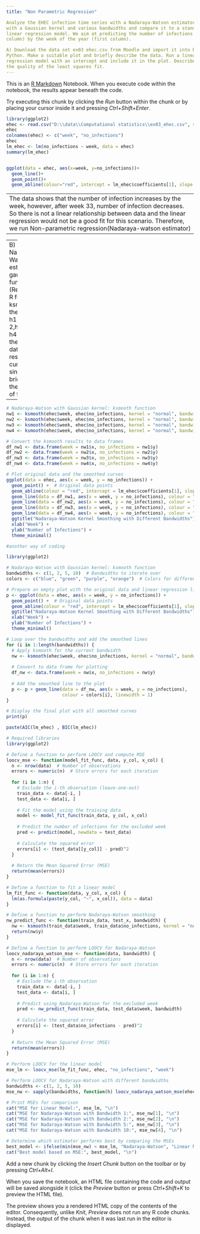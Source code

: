 ```yaml
---
title: "Non Parametric Regression"

Analyze the EHEC infection time series with a Nadaraya-Watson estimator
with a Gaussian kernel and various bandwidths and compare it to a standard
linear regression model. We aim at predicting the number of infections (second
column) by the week of the year (first column).

A) Download the data set ex03 ehec.csv from Moodle and import it into R/-
Python. Make a suitable plot and briefly describe the data. Run a linear
regression model with an intercept and include it in the plot. Describe
the quality of the least squares fit.
---
```


This is an [R Markdown](http://rmarkdown.rstudio.com) Notebook. When you execute code within the notebook, the results appear beneath the code. 

Try executing this chunk by clicking the *Run* button within the chunk or by placing your cursor inside it and pressing *Ctrl+Shift+Enter*. 

```r
library(ggplot2)
ehec <- read.csv("D:\\data\\Computational statistics\\ex03_ehec.csv", sep = ";")
ehec
colnames(ehec) <- c("week", "no_infections")
ehec
lm_ehec <- lm(no_infections ~ week, data = ehec)
summary(lm_ehec)


ggplot(data = ehec, aes(x=week, y=no_infections))+
  geom_line()+
  geom_point()+
  geom_abline(colour="red", intercept = lm_ehec$coefficients[1], slope = lm_ehec$coefficients[2])

```
---
The data shows that the number of infection increases by the week, however, after week 33, number of infection decreases. So there is not a linear relationship between data and the linear regression would not be a good fit for this scenario. Therefore, we run Non-parametric regression(Nadaraya-watson estimator)
---



---
B) Run a Nadaraya-Watson estimate with a gaussian kernel function (Recommended R function: ksmooth) with the bandwidths h1 = 1, h2 = 2,h3 = 5, and h4 = 10. Plot the original data and the resulting curves in a single plot and briefly describe the goodness of fit.

---
```r


# Nadaraya-Watson with Gaussian kernel: ksmooth function
nw1 <- ksmooth(ehec$week, ehec$no_infections, kernel = "normal", bandwidth = 1)
nw2 <- ksmooth(ehec$week, ehec$no_infections, kernel = "normal", bandwidth = 2)
nw3 <- ksmooth(ehec$week, ehec$no_infections, kernel = "normal", bandwidth = 5)
nw4 <- ksmooth(ehec$week, ehec$no_infections, kernel = "normal", bandwidth = 10)

# Convert the ksmooth results to data frames
df_nw1 <- data.frame(week = nw1$x, no_infections = nw1$y)
df_nw2 <- data.frame(week = nw2$x, no_infections = nw2$y)
df_nw3 <- data.frame(week = nw3$x, no_infections = nw3$y)
df_nw4 <- data.frame(week = nw4$x, no_infections = nw4$y)

# Plot original data and the smoothed curves
ggplot(data = ehec, aes(x = week, y = no_infections)) +
  geom_point() +  # Original data points
  geom_abline(colour = "red", intercept = lm_ehec$coefficients[1], slope = lm_ehec$coefficients[2]) +  # Linear regression line
  geom_line(data = df_nw1, aes(x = week, y = no_infections), colour = "blue", linewidth = 1 ) +  # Smoothing h1
  geom_line(data = df_nw2, aes(x = week, y = no_infections), colour = "green", linewidth = 1) +  # Smoothing h2
  geom_line(data = df_nw3, aes(x = week, y = no_infections), colour = "purple", linewidth = 1) +  # Smoothing h3
  geom_line(data = df_nw4, aes(x = week, y = no_infections), colour = "orange", linewidth = 1) +  # Smoothing h4
  ggtitle("Nadaraya-Watson Kernel Smoothing with Different Bandwidths") +
  xlab("Week") + 
  ylab("Number of Infections") +
  theme_minimal()


```

```r
#another way of coding

library(ggplot2)

# Nadaraya-Watson with Gaussian kernel: ksmooth function
bandwidths <- c(1, 2, 5, 10)  # Bandwidths to iterate over
colors <- c("blue", "green", "purple", "orange")  # Colors for different bandwidths

# Prepare an empty plot with the original data and linear regression line
p <- ggplot(data = ehec, aes(x = week, y = no_infections)) +
  geom_point() +  # Original data points
  geom_abline(colour = "red", intercept = lm_ehec$coefficients[1], slope = lm_ehec$coefficients[2]) +  # Linear regression line
  ggtitle("Nadaraya-Watson Kernel Smoothing with Different Bandwidths") +
  xlab("Week") + 
  ylab("Number of Infections") +
  theme_minimal()

# Loop over the bandwidths and add the smoothed lines
for (i in 1:length(bandwidths)) {
  # Apply ksmooth for the current bandwidth
  nw <- ksmooth(ehec$week, ehec$no_infections, kernel = "normal", bandwidth = bandwidths[i])
  
  # Convert to data frame for plotting
  df_nw <- data.frame(week = nw$x, no_infections = nw$y)
  
  # Add the smoothed line to the plot
  p <- p + geom_line(data = df_nw, aes(x = week, y = no_infections), 
                     colour = colors[i], linewidth = 1)
}

# Display the final plot with all smoothed curves
print(p)

```
```r
paste(AIC(lm_ehec) , BIC(lm_ehec))

```
```r
# Required libraries
library(ggplot2)

# Define a function to perform LOOCV and compute MSE
loocv_mse <- function(model_fit_func, data, y_col, x_col) {
  n <- nrow(data)  # Number of observations
  errors <- numeric(n)  # Store errors for each iteration
  
  for (i in 1:n) {
    # Exclude the i-th observation (leave-one-out)
    train_data <- data[-i, ]
    test_data <- data[i, ]
    
    # Fit the model using the training data
    model <- model_fit_func(train_data, y_col, x_col)
    
    # Predict the number of infections for the excluded week
    pred <- predict(model, newdata = test_data)
    
    # Calculate the squared error
    errors[i] <- (test_data[[y_col]] - pred)^2
  }
  
  # Return the Mean Squared Error (MSE)
  return(mean(errors))
}

# Define a function to fit a linear model
lm_fit_func <- function(data, y_col, x_col) {
  lm(as.formula(paste(y_col, "~", x_col)), data = data)
}

# Define a function to perform Nadaraya-Watson smoothing
nw_predict_func <- function(train_data, test_x, bandwidth) {
  nw <- ksmooth(train_data$week, train_data$no_infections, kernel = "normal", bandwidth = bandwidth, x.points = test_x)
  return(nw$y)
}

# Define a function to perform LOOCV for Nadaraya-Watson
loocv_nadaraya_watson_mse <- function(data, bandwidth) {
  n <- nrow(data)  # Number of observations
  errors <- numeric(n)  # Store errors for each iteration
  
  for (i in 1:n) {
    # Exclude the i-th observation
    train_data <- data[-i, ]
    test_data <- data[i, ]
    
    # Predict using Nadaraya-Watson for the excluded week
    pred <- nw_predict_func(train_data, test_data$week, bandwidth)
    
    # Calculate the squared error
    errors[i] <- (test_data$no_infections - pred)^2
  }
  
  # Return the Mean Squared Error (MSE)
  return(mean(errors))
}

# Perform LOOCV for the linear model
mse_lm <- loocv_mse(lm_fit_func, ehec, "no_infections", "week")

# Perform LOOCV for Nadaraya-Watson with different bandwidths
bandwidths <- c(1, 2, 5, 10)
mse_nw <- sapply(bandwidths, function(h) loocv_nadaraya_watson_mse(ehec, h))

# Print MSEs for comparison
cat("MSE for Linear Model:", mse_lm, "\n")
cat("MSE for Nadaraya-Watson with Bandwidth 1:", mse_nw[1], "\n")
cat("MSE for Nadaraya-Watson with Bandwidth 2:", mse_nw[2], "\n")
cat("MSE for Nadaraya-Watson with Bandwidth 5:", mse_nw[3], "\n")
cat("MSE for Nadaraya-Watson with Bandwidth 10:", mse_nw[4], "\n")

# Determine which estimator performs best by comparing the MSEs
best_model <- ifelse(min(mse_nw) < mse_lm, "Nadaraya-Watson", "Linear Model")
cat("Best model based on MSE:", best_model, "\n")

```




Add a new chunk by clicking the *Insert Chunk* button on the toolbar or by pressing *Ctrl+Alt+I*.

When you save the notebook, an HTML file containing the code and output will be saved alongside it (click the *Preview* button or press *Ctrl+Shift+K* to preview the HTML file).

The preview shows you a rendered HTML copy of the contents of the editor. Consequently, unlike *Knit*, *Preview* does not run any R code chunks. Instead, the output of the chunk when it was last run in the editor is displayed.
